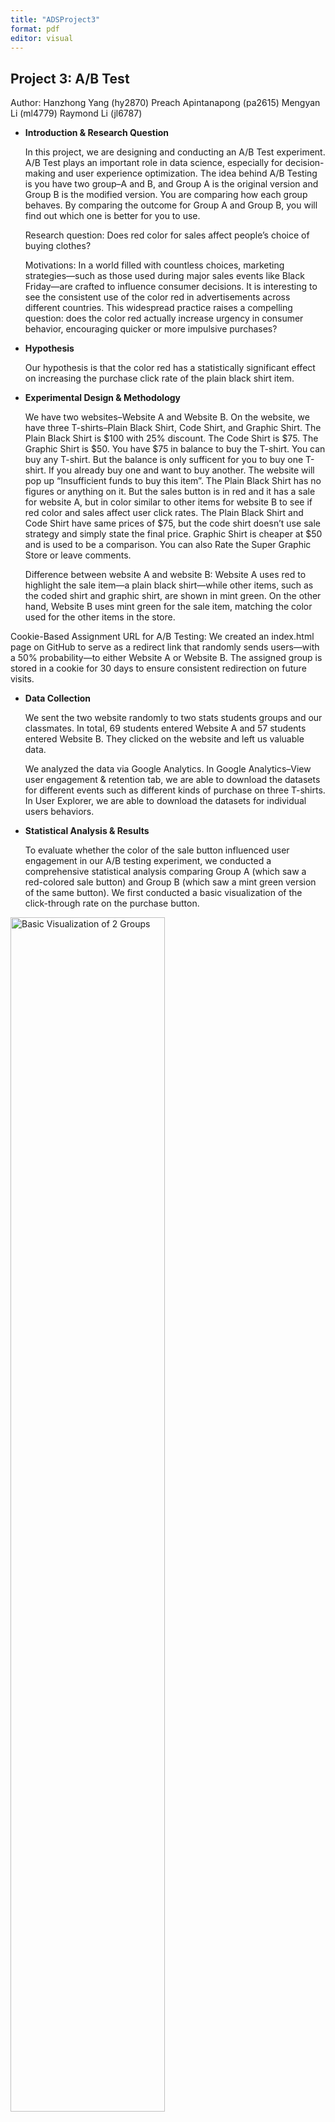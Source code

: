 ---
title: "ADSProject3"
format: pdf
editor: visual
---

## Project 3: A/B Test

Author: Hanzhong Yang (hy2870) Preach Apintanapong (pa2615) Mengyan Li (ml4779) Raymond Li (jl6787)

-   **Introduction & Research Question**

    In this project, we are designing and conducting an A/B Test experiment. A/B Test plays an important role in data science, especially for decision-making and user experience optimization. The idea behind A/B Testing is you have two group–A and B, and Group A is the original version and Group B is the modified version. You are comparing how each group behaves. By comparing the outcome for Group A and Group B, you will find out which one is better for you to use.

    Research question: Does red color for sales affect people's choice of buying clothes?

    Motivations: In a world filled with countless choices, marketing strategies—such as those used during major sales events like Black Friday—are crafted to influence consumer decisions. It is interesting to see the consistent use of the color red in advertisements across different countries. This widespread practice raises a compelling question: does the color red actually increase urgency in consumer behavior, encouraging quicker or more impulsive purchases?

-   **Hypothesis**

    Our hypothesis is that the color red has a statistically significant effect on increasing the purchase click rate of the plain black shirt item.\

-   **Experimental Design & Methodology**

    We have two websites–Website A and Website B. On the website, we have three T-shirts--Plain Black Shirt, Code Shirt, and Graphic Shirt. The Plain Black Shirt is \$100 with 25% discount. The Code Shirt is \$75. The Graphic Shirt is \$50. You have \$75 in balance to buy the T-shirt. You can buy any T-shirt. But the balance is only sufficent for you to buy one T-shirt. If you already buy one and want to buy another. The website will pop up "Insufficient funds to buy this item". The Plain Black Shirt has no figures or anything on it. But the sales button is in red and it has a sale for website A, but in color similar to other items for website B to see if red color and sales affect user click rates. The Plain Black Shirt and Code Shirt have same prices of \$75, but the code shirt doesn't use sale strategy and simply state the final price. Graphic Shirt is cheaper at \$50 and is used to be a comparison. You can also Rate the Super Graphic Store or leave comments.

    Difference between website A and website B: Website A uses red to highlight the sale item—a plain black shirt—while other items, such as the coded shirt and graphic shirt, are shown in mint green. On the other hand, Website B uses mint green for the sale item, matching the color used for the other items in the store.

Cookie-Based Assignment URL for A/B Testing: We created an index.html page on GitHub to serve as a redirect link that randomly sends users—with a 50% probability—to either Website A or Website B. The assigned group is stored in a cookie for 30 days to ensure consistent redirection on future visits.

-   **Data Collection**

    We sent the two website randomly to two stats students groups and our classmates. In total, 69 students entered Website A and 57 students entered Website B. They clicked on the website and left us valuable data.

    We analyzed the data via Google Analytics. In Google Analytics–View user engagement & retention tab, we are able to download the datasets for different events such as different kinds of purchase on three T-shirts. In User Explorer, we are able to download the datasets for individual users behaviors.

<!-- -->

-   **Statistical Analysis & Results**

    To evaluate whether the color of the sale button influenced user engagement in our A/B testing experiment, we conducted a comprehensive statistical analysis comparing Group A (which saw a red-colored sale button) and Group B (which saw a mint green version of the same button). We first conducted a basic visualization of the click-through rate on the purchase button.\

![Basic Visualization of 2 Groups](data_ana_pj3_files/figure-html/unnamed-chunk-3-1.png){fig-align="center" width="70%"}\

From the plot above, we observe that Group A users had a slightly higher average number of clicks (0.203) compared to Group B users (0.175). While this suggests a marginal increase in engagement under the red button condition, the visual difference was small and warranted statistical testing to determine its significance.

To assess the statistical validity of this difference, we performed a Welch two-sample t-test, which does not assume equal variances.\

![t-test result](data_ana_pj3_files/t_test_result.png){fig-align="center" width="70%"}\

The test yielded a t-statistic of 0.213 and a p-value of 0.8315. The 95% confidence interval for the mean difference ranged from -0.2275 to 0.2824. Since the p-value far exceeds the typical alpha level of 0.05, we fail to reject the null hypothesis and conclude that the observed difference in click counts between the two groups is not statistically significant.

Next, we transformed the click data into a binary indicator—1 if the user clicked at least once, 0 otherwise—to examine group-level differences in click-through likelihood. We then conducted a chi-square test of independence.

![Chi-square result](data_ana_pj3_files/chi_square.png){fig-align="center" width="70%"}\
The chi-square test returned a statistic close to zero with a p-value of 1.0, indicating no statistically significant association between group assignment and whether a user clicked the sale button. We suspect this may be partially attributed to the low click frequency in both groups.

To account for the small sample size, we conducted a two-sample proportion test. In Group A, 6 out of 69 users clicked the button (≈8.70%), while in Group B, 5 out of 57 users clicked (≈8.77%). The proportion test yielded a p-value of 0.988 and a 95% confidence interval ranging from -0.0998 to 0.0983. These results confirm that there is no statistically significant difference in the proportion of users clicking between the two button color conditions.

Following best practices for small cell counts, we additionally ran a Fisher’s Exact Test.

![Fisher test result](data_ana_pj3_files/fisher.png){fig-align="center" width="70%"}

![Fisher result](data_ana_pj3_files/figure-html/unnamed-chunk-7-1.png){fig-align="center" width="70%"}

This test produced a p-value of 1.0 and an odds ratio of approximately 0.99, with a wide confidence interval. The results reaffirmed previous findings and further supported the conclusion that group assignment had no significant influence on click behavior.

To complement our hypothesis tests with a predictive modeling perspective, we trained an XGBoost binary classifier to predict whether a user clicked the black shirt button based on session-level features recorded from Google Analytics. These features included metrics such as total event count, session duration, engagement rate, and group assignment.\
![XGBoost result](data_ana_pj3_files/figure-html/unnamed-chunk-8-1.png){fig-align="center" width="70%"}\
From the result, we can tell the Average session duration, User engagement, and the Click Number are the top three most important factors. However, the group variable (groupA) has relatively low importance in the model, which is consistent with our earlier statistical tests (t-test, chi-square, and fisher test) showing no significant difference in click rates between Group A and Group B.\

To further interpret our XGBoost model, we generated Partial Dependence Plots (PDP) to investigate one of the most important factors- click_number affects the likelihood of a user clicking the buy button.\
![PDP 1 result](data_ana_pj3_files/figure-html/unnamed-chunk-9-1.png){fig-align="center" width="70%"}\
To explore interaction effects between click_number and group assignment, we also generated a 2D PDP plot: ![PDP 2 result](data_ana_pj3_files/figure-html/unnamed-chunk-9-2.png){fig-align="center" width="70%"}\
The interaction plot shows that for both groups A and B, the predicted probability of purchase remains consistently low regardless of click_number. This pattern confirms that, while click_number plays a role in model prediction individually, its interaction with the group assignment does not lead to significant changes. The group is neither direly related to the clicking sale button, nor does it related to the click number.\

We applied SHAP (SHapley Additive exPlanations) to evaluate the contribution of each feature to the prediction of whether a user clicked the purchase button.

We first generated a local SHAP explanation for a single user:\
![shap 1 result](data_ana_pj3_files/figure-html/unnamed-chunk-10-1.png){fig-align="center" width="70%"}\
This specific user had high user engagement and session counts, which contributed positively toward the predicted probability of clicking the button.

Then, we used the Feature Imp method to compute a global SHAP-like feature importance across all users:\
![shap 2 result](data_ana_pj3_files/figure-html/unnamed-chunk-10-2.png){fig-align="center" width="70%"}\
From this result, we can tell that User engagement and Average session duration are the most important features globally for the model, and the group difference has no contribution towards the clicks for the sale button.\

we visualized the distribution of SHAP values for each feature using violin plots to further explore the feature-level differences between group A and group B. As shown below, certain variables such as click_number, User.engagement, and Engaged.sessions demonstrated noticeable divergence in SHAP contributions between the two groups.\
![shap last result](data_ana_pj3_files/figure-html/unnamed-chunk-12-1.png){fig-align="center" width="70%"}\
For instance, click_number appears to have a wider SHAP range in group B, which means this feature plays a more substantial role in driving prediction shifts for group B. On the other hand, features like Exits and Entrances exhibit nearly flat SHAP distributions for both groups.

-   **Interpretation & Conclusion**

In conclusion, the group difference—namely the use of a red color for the sales button—does not appear to have a statistically significant impact on users' tendency to click the purchase button. Instead, features such as average session duration, user engagement, and click number show stronger predictive power in influencing user behavior.

However, slight variations in SHAP values for user engagement and click number between the two groups suggest that the red color might still have a subtle effect on user interaction. This implies that while the red button alone is not a dominant factor, it may contribute marginally to the overall clicking behavior.\

-   **Challenges & Limitations**

```         
-   Google Analytics data take longer time to update at around 24-48 hours, so we need to wait until we get the data we want.

-   The file google-analytics.html was first designed with a tag event_name "purchase_click" for all shirt items, with different event_label 'Plain Black Shirt (Sale)', 'Code Shirt', and 'Graphic Shirt'. However, we later realized that it was difficult to retreived the data for event_label separately, so we change to incorporate all details in event_name which are 'purchase_click_plain_black_shirt_sale,' 'purchase_click_code_shirt' and 'purchase_click_graphic_shirt'.

-   The cookie-based assignment did not work properly, as a different version of the website would sometimes appear on subsequent clicks, so we added a small delay (100ms) to ensure the cookie is saved before the page redirects.
```

-   **Contribution:**

    Hanzhong Yang (hy2870): Coding for Statistical Analysis,Statistical Analysis, Statistical Results, Report drafting

    Preach Apintanapong (pa2615): Formal website building, Google Analytics building, Report drafting

    Mengyan Li (ml4779): Original website building, User Explorer Building, Report drafting

    Raymond Li (jl6787): Some Coding for Statistical Analysis, Report refining.

-   \*\* Github Link:\*\* https://github.com/My990813/Applied-Data-Science-Project-Three
